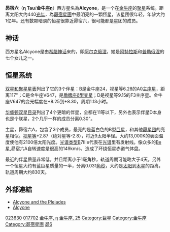 {{Starbox begin
| name = 昴宿六
}}
{{Starbox image
| image = [[File:M45map.jpg|280px]]
| caption = 昴宿六是图中间的亮星
}}
{{Starbox observe
| epoch = J2000
| ra = {{RA|03|47|29.077}}
| dec = {{DEC|24|06|18.49}}
| appmag_v = 2.87
|constell=[[金牛座|金牛座]]
| 星官= [[昴宿|昴宿]] [[昴_(星官)|昴]]
}}
{{Starbox character
| class = B7IIIe
| b-v = −0.09
| u-b = −0.34
| variable =
}}
{{Starbox astrometry
| radial_v = 5.40
| prop_mo_ra = 19.34 ± 0.39
| prop_mo_dec = -43.67 ± 0.33
| parallax = 8.09
| p_error = 0.42
| parallax_footnote = 
| dist_ly = 440
| absmag_v = -2.8
}}
{{Starbox detail
| mass = 6
| radius = 9
| luminosity = 2,100
| temperature = 13,000
| rotational_velocity = 149
}}
{{Starbox catalog
| names = η Tauri, 25 Tauri, [[Star_catalogue#BS,_BSC,_HR|HR]] 1165, [[Henry_Draper_Catalogue|HD]] 23630, [[Star_catalogue##BD.2FCD.2FCPD|BD]]+23 541, FK5 139, [[Hipparcos_catalogue|HIP]] 17702, [[Star_catalogue#SAO|SAO]] 76199, GC 4541, BDS  1875, CCDM 03474+2407
}}
{{Starbox end}}

'''昴宿六'''（'''η Tau'''/'''金牛座η'''）西方星名為'''Alcyone'''，是一个在[[金牛座|金牛座]]的[[聚星|聚星]]系统。距离太阳大约440[[光年|光年]]，為[[昴宿星團|昴宿星團]]中最明亮的一顆恆星，该星团很年轻，年龄大约1亿年。还有数颗暗淡的恒星很靠近昴宿六，很可能都是星团的成员。

==神话==
西方星名Alcyone是由[[希腊神话|希腊神话]]来的，即[[阿尔克俄涅|阿尔克俄涅]]，她是[[阿特拉斯|阿特拉斯]]和[[普勒俄涅|普勒俄涅]]的七个女儿之一。

==恒星系统==
[[双星和聚星星表|双星和聚星星表]]列出了它的3个伴星：B是金牛座24，视星等6.28的A0[[主序星|主序星]]，距离117"；C是金牛座V647，是[[盾牌座δ型变星|盾牌座δ型变星]]；D是视星等9.15的F3主序星。金牛座V647的变光幅度在+8.25到+8.30，周期1.13小时。

[[华盛顿双星目录|华盛顿双星目录]]列出了4个更暗的伴星，全都在11等以下，另外也表示伴星D本身也是个联星，2个几乎一样的成员分离0.30"。

主星，昴宿六A，包含了3个成员，最亮的是蓝白色的B型[[巨星|巨星]]，和其他[[昴星团|昴星团]]的亮星相似。[[视星等|视星等]]+2.87（绝对星等-2.8），将近9太阳半径。大约13,000K的表面温度使他有2100倍太阳光度。[[光谱类型|光谱类型]]B7IIIe代表在[[光谱|光谱]]里有发射线。像众多的[[Be星|Be星]],昴宿六A自转速度是很高的149km/s，造成了环绕恒星赤道气体盘。

最近的伴星质量非常低，并且距离小于1毫角秒，轨道周期可能略大于4天。另外一个恒星大约有蓝巨星质量的一半，分离0.031[[角秒|角秒]]，大约是[[太阳|太阳]]到[[木星|木星]]的距离，轨道周期大约830天。
== 外部連結 ==
* [http://www.alcyone.com/info.html#alcyone Alcyone and the Pleiades] {{Wayback|url=http://www.alcyone.com/info.html#alcyone |date=20160418203649 }}
* [https://web.archive.org/web/20100707100125/http://www.astro.uiuc.edu/~kaler/sow/alcyone.html Alcyone]


{{Stars of Taurus}}
{{星官|昴宿|7|13}}

[[Category:HD和HDE天體|023630]]
[[Category:HIP天體|017702]]
[[Category:拜耳天體|金牛座, η]]
[[Category:佛氏天體|金牛座, 25]]
[[Category:巨星|Category:巨星]]
[[Category:金牛座|Category:金牛座]]
[[Category:昴宿星團|Category:昴宿星團]]
[[Category:昴_(星官)|昴6]]